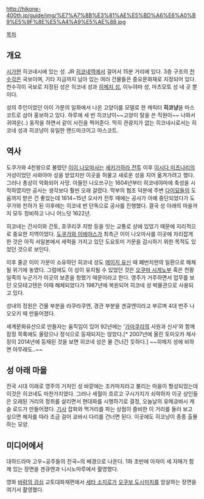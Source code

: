 http://hikone-400th.jp/guide/img/%E7%A7%8B%E3%81%AE%E5%BD%A6%E6%A0%B9%E5%9F%8E%E5%A4%A9%E5%AE%88.jpg

[[목차]]


== 개요 ==
[[시가#s-5|시가현]] 히코네시에 있는 성. JR [[히코네역]]에서 걸어서 15분 거리에 있다. 3층 구조의 [[천수각]]은 국보이며, 기타 지금까지 남아 있는 여러 건물들은 중요문화재로 지정되어 있다. 천수각이 국보로 지정된 성은 히코네 성과 [[히메지 성]], 이누야마 성, 마츠모토 성 네 곳 뿐이다.

성의 주인이었던 이이 가문의 일화에서 나온 고양이를 모델로 한 캐릭터 '''히코냥'''을 마스코트로 삼아 홍보하고 있다. 하루에 세 번 히코냥이~~고양이 탈을 쓴 직원이~~ 나와서 귀여운(..) 동작을 하면서 같이 사진을 찍어준다. 딱히 관광지가 없는 히코네시로서는 히코네 성과 히코냥이 유일한 랜드마크이고 마스코트.

== 역사 ==
도쿠가와 4천왕으로 불렸던 [[이이 나오마사]]는 [[세키가하라 전투]] 이후 [[이시다 미츠나리]]의 거성이었던 사와야마 성을 받았지만 이곳을 허물고 새로운 성을 지어 옮겨가려고 했다. 그러나 총상이 악화되어 사망. 아들인 나오쓰구는 1604년부터 히코네야마에 축성을 시작하였지만 공사는 생각보다 훨씬 오래 걸렸다. 막부의 협조 덕분에 주변 [[다이묘]]들의 도움까지 받은 건 좋았는데 1614~15년 오사카 전투 때에는 공사가 아예 중단되었다가 도쿠가와 천하가 된 이후에는 히코네 번 단독으로 공사를 진행했다. 결국 성 아래의 마을까지 모두 정비하고 나니 어느덧 1622년. 

히코네는 간사이와 간토, 호쿠리쿠 지방 등을 잇는 교통로 상에 있었기 때문에 지리적으로 중요한 지역이었다. [[도쿠가와 이에야스]]가 최측근 이이 나오마사를 이곳에 자리잡게 한 것은 아직 서일본에서 세력을 가지고 있던 도요토미 가문을 감시하기 위한 목적도 있었던 것으로 보인다.

이후 줄곧 이이 가문이 소유하던 히코네 성도 [[메이지 유신]] 때 폐번치현의 일환으로 해체될 위기에 놓였다. 그럼에도 이 성이 유지될 수 있었던 것은 [[오쿠마 시게노부]] 혹은 천황 일족의 누군가가 이곳의 보존을 청했기 때문이라고 한다. 영주가 거주하면서 업무를 보던 오모테고텐은 이때 해체되었다가 1987년에 복원되어 히코네 성 박물관으로 사용되고 있다. 

성내의 정원은 건물 부분을 라쿠라쿠엔, 경관 부분을 겐큐엔이라고 부르며 4대 번주 나오오키 때 만들어졌다.

세계문화유산으로 만들자는 움직임이 있어 92년에는 '[[가마쿠라]]의 사원과 신사'와 함께 잠정 목록에도 올랐으나 정식으로 등재되지는 않았다.[* 2007년에 올린 토미오카 제사장이 2014년에 등재된 것을 보면 히코네 성은 물 건너간 듯하다.] ~~히메지 성에 비하면 아무래도..~~

== 성 아래 마을 ==
전국 시대 이래로 영주의 거처인 성 바깥에는 조카마치라고 불리는 마을이 형성되었는데 이것은 히코네도 마찬가지였다. 그러나 세월이 흐르고 구시가지가 쇠락하자 이곳 상인들은 오래된 거리의 정취를 살리면서 현대화를 시행하기로 결정, 오늘날의 유메쿄바시 캐슬 로드가 만들어졌다. [http://news.donga.com/3/all/20130520/55261550/1 기사] 잡화와 먹거리를 파는 상점이 즐비한 이 거리를 둘러 보고 싶으면 해자를 따라 조금 걸어 쿄바시 다리를 건너면 된다. 이곳에도 히코냥이 종종 출몰하는 모양.

== 미디어에서 ==
대하드라마 고우~공주들의 전국~의 배경으로 나온다. 1화 초반에 아자이 세 자매가 함께 있는 장면을 겐큐엔과 니시노마루에서 촬영했다.

영화 [[바람의 검심]] 교토대화재편에서 [[세타 소지로]]가 [[오쿠보 도시미치]]를 암살하는 장면을 여기서 촬영했다.
